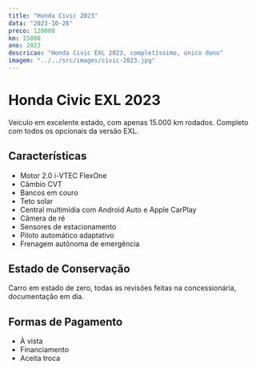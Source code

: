 ```yaml
---
title: "Honda Civic 2023"
data: "2023-10-26"
preco: 120000
km: 15000
ano: 2023
descricao: "Honda Civic EXL 2023, completíssimo, único dono"
imagem: "../../src/images/civic-2023.jpg"
---
```


# Honda Civic EXL 2023

Veículo em excelente estado, com apenas 15.000 km rodados. Completo com todos os opcionais da versão EXL.

## Características

- Motor 2.0 i-VTEC FlexOne
- Câmbio CVT
- Bancos em couro
- Teto solar
- Central multimídia com Android Auto e Apple CarPlay
- Câmera de ré
- Sensores de estacionamento
- Piloto automático adaptativo
- Frenagem autônoma de emergência

## Estado de Conservação

Carro em estado de zero, todas as revisões feitas na concessionária, documentação em dia.

## Formas de Pagamento

- À vista
- Financiamento
- Aceita troca
